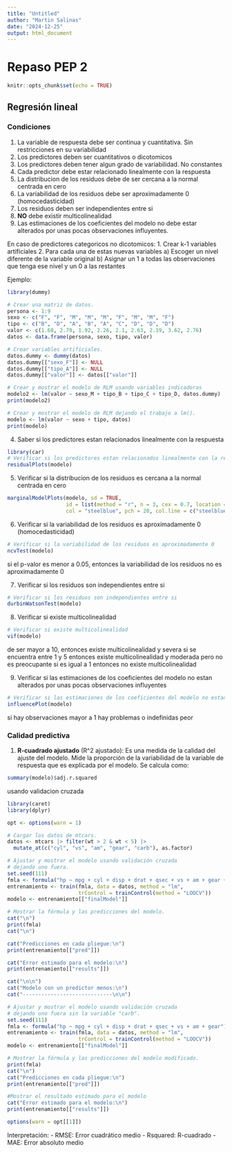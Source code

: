 ---
title: "Untitled"
author: "Martin Salinas"
date: "2024-12-25"
output: html_document
---

# Repaso PEP 2

```{r setup, include=FALSE}
knitr::opts_chunk$set(echo = TRUE)
```

## Regresión lineal

### Condiciones

1. La variable de respuesta debe ser continua y cuantitativa. Sin restricciones en su variabilidad
2. Los predictores deben ser cuantitativos o dicotomicos
3. Los predictores deben tener algun grado de variabilidad. No constantes
4. Cada predictor debe estar relacionado linealmente con la respuesta
5. La distribucion de los residuos debe de ser cercana a la normal centrada en cero
6. La variabilidad de los residuos debe ser aproximadamente 0 (homocedasticidad)
7. Los residuos deben ser independientes entre si
8. **NO** debe existir multicolinealidad
9. Las estimaciones de los coeficientes del modelo no debe estar alterados por unas pocas observaciones influyentes.

En caso de predictores categoricos no dicotomicos:
  1. Crear k-1 variables artificiales
  2. Para cada una de estas nuevas variables
    a) Escoger un nivel diferente de la variable original
    b) Asignar un 1 a todas las observaciones que tenga ese nivel y un 0 a las restantes
    
Ejemplo:

```{r}
library(dummy)

# Crear una matriz de datos.
persona <- 1:9
sexo <- c("F", "F", "M", "M", "M", "F", "M", "M", "F")
tipo <- c("B", "D", "A", "B", "A", "C", "D", "D", "D")
valor <- c(1.68, 2.79, 1.92, 2.26, 2.1, 2.63, 2.19, 3.62, 2.76)
datos <- data.frame(persona, sexo, tipo, valor)

# Crear variables artificiales.
datos.dummy <- dummy(datos)
datos.dummy[["sexo_F"]] <- NULL
datos.dummy[["tipo_A"]] <- NULL
datos.dummy[["valor"]] <- datos[["valor"]]

# Crear y mostrar el modelo de RLM usando variables indicadoras
modelo2 <- lm(valor ~ sexo_M + tipo_B + tipo_C + tipo_D, datos.dummy)
print(modelo2)

# Crear y mostrar el modelo de RLM dejando el trabajo a lm().
modelo <- lm(valor ~ sexo + tipo, datos)
print(modelo)

```

4. Saber si los predictores estan relacionados linealmente con la respuesta

```{r}
library(car)
# Verificar si los predictores estan relacionados linealmente con la respuesta
residualPlots(modelo)
```

5. Verificar si la distribucion de los residuos es cercana a la normal centrada en cero

```{r}
marginalModelPlots(modelo, sd = TRUE,
                   id = list(method = "r", n = 3, cex = 0.7, location = "lr"),
                   col = "steelblue", pch = 20, col.line = c("steelblue", "red"))
```

6. Verificar si la variabilidad de los residuos es aproximadamente 0 (homocedasticidad)

```{r}
# Verificar si la variabilidad de los residuos es aproximadamente 0
ncvTest(modelo)
```
si el p-valor es menor a 0.05, entonces la variabilidad de los residuos no es aproximadamente 0

7. Verificar si los residuos son independientes entre si

```{r}
# Verificar si los residuos son independientes entre si
durbinWatsonTest(modelo)
```

8. Verificar si existe multicolinealidad

```{r}
# Verificar si existe multicolinealidad
vif(modelo)
```

de ser mayor a 10, entonces existe multicolinealidad y severa
si se encuentra entre 1 y 5 entonces existe multicolinealidad y moderada pero no es preocupante
si es igual a 1 entonces no existe multicolinealidad

9. Verificar si las estimaciones de los coeficientes del modelo no estan alterados por unas pocas observaciones influyentes

```{r}
# Verificar si las estimaciones de los coeficientes del modelo no estan alterados por unas pocas observaciones influyentes
influencePlot(modelo)
```

si hay observaciones mayor a 1 hay problemas o indefinidas peor

### Calidad predictiva

1. **R-cuadrado ajustado** (R^2 ajustado): Es una medida de la calidad del ajuste del modelo. Mide la proporción de la variabilidad de la variable de respuesta que es explicada por el modelo. Se calcula como:

```{r}
summary(modelo)$adj.r.squared
```

usando validacion cruzada

```{r}
library(caret)
library(dplyr)

opt <- options(warn = 1)

# Cargar los datos de mtcars.
datos <- mtcars |> filter(wt > 2 & wt < 5) |>
  mutate_at(c("cyl", "vs", "am", "gear", "carb"), as.factor)

# Ajustar y mostrar el modelo usando validación cruzada
# dejando uno fuera.
set.seed(111)
fmla <- formula("hp ~ mpg + cyl + disp + drat + qsec + vs + am + gear + carb")
entrenamiento <- train(fmla, data = datos, method = "lm",
                       trControl = trainControl(method = "LOOCV"))
modelo <- entrenamiento[["finalModel"]]

# Mostrar la fórmula y las predicciones del modelo.
cat("\n")
print(fmla)
cat("\n")

cat("Predicciones en cada pliegue:\n")
print(entrenamiento[["pred"]])

cat("Error estimado para el modelo:\n")
print(entrenamiento[["results"]])

cat("\n\n")
cat("Modelo con un predictor menos:\n")
cat("-----------------------------\n\n")

# Ajustar y mostrar el modelo usando validación cruzada
# dejando uno fuera sin la variable "carb".
set.seed(111)
fmla <- formula("hp ~ mpg + cyl + disp + drat + qsec + vs + am + gear")
entrenamiento <- train(fmla, data = datos, method = "lm",
                       trControl = trainControl(method = "LOOCV"))
modelo <- entrenamiento[["finalModel"]]

# Mostrar la fórmula y las predicciones del modelo modificado.
print(fmla)
cat("\n")
cat("Predicciones en cada pliegue:\n")
print(entrenamiento[["pred"]])

#Mostrar el resultado estimado para el modelo
cat("Error estimado para el modelo:\n")
print(entrenamiento[["results"]])

options(warn = opt[[1]])
```

Interpretación:
  - RMSE: Error cuadrático medio
  - Rsquared: R-cuadrado
  - MAE: Error absoluto medio
  


